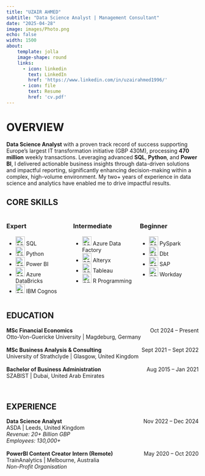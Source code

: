 ```yaml
---
title: "UZAIR AHMED"
subtitle: "Data Science Analyst | Management Consultant"
date: "2025-04-28"
image: images/Photo.png
echo: false
width: 1500
about:
    template: jolla
    image-shape: round
    links: 
      - icon: linkedin
        text: LinkedIn
        href: 'https://www.linkedin.com/in/uzairahmed1996/'
      - icon: file
        text: Resume
        href: 'cv.pdf'
---
```



<html>
<head>
<link rel="stylesheet" href="https://cdnjs.cloudflare.com/ajax/libs/font-awesome/4.7.0/css/font-awesome.min.css">
</head>
<body>


# OVERVIEW

**Data Science Analyst** with a proven track record of success supporting Europe's largest IT transformation initiative (GBP 430M), processing **470 million** weekly transactions. Leveraging advanced **SQL**, **Python**, and **Power BI**, I delivered actionable business insights through data-driven solutions and impactful reporting, significantly enhancing decision-making within a complex, high-volume environment. My two+ years of experience in data science and analytics have enabled me to drive impactful results.

## CORE SKILLS


:::: {.columns}

::: {.column width=33% .text-left}

### Expert
- <img src="https://img.icons8.com/?size=100&id=J6KcaRLsTgpZ&format=png&color=000000" alt="SQL Icon" width="24" height="24"/> SQL
- <img src="https://img.icons8.com/?size=100&id=13441&format=png&color=000000" alt="SQL Icon" width="24" height="24"/> Python
- <img src="https://img.icons8.com/?size=100&id=Ny0t2MYrJ70p&format=png&color=000000" alt="SQL Icon" width="24" height="24"/> Power BI 
- <img src="Databricks-Emblem.png" alt="SQL Icon" width="24" height="24"/> Azure DataBricks
- <img src="https://img.icons8.com/color/24/000000/ibm.png" alt="SQL Icon" width="24" height="24"/> IBM Cognos 

:::

::: {.column width=33% .text-left}

### Intermediate

- <img src="azure-data-factory2539.jpg" alt="SQL Icon" width="24" height="24"/> Azure Data Factory
- <img src="alteryx-with-text.png" alt="SQL Icon" width="24" height="24"/> Alteryx
- <img src="https://img.icons8.com/?size=100&id=9Kvi1p1F0tUo&format=png&color=000000" alt="SQL Icon" width="24" height="24"/> Tableau
- <img src="https://img.icons8.com/?size=100&id=CLvQeiwFpit4&format=png&color=000000" alt="SQL Icon" width="24" height="24"/> R Programming


:::

::: {.column width=33% .text-left}

### Beginner

- <img src="https://img.icons8.com/?size=100&id=SLx9kZV_N4bX&format=png&color=000000" alt="SQL Icon" width="24" height="24"/> PySpark
- <img src="dbt.png" alt="SQL Icon" width="24" height="24"/> Dbt
- <img src="https://img.icons8.com/?size=100&id=38192&format=png&color=000000" alt="SQL Icon" width="24" height="24"/> SAP
- <img src="https://img.icons8.com/?size=100&id=z59v8G3kTK0s&format=png&color=000000" alt="SQL Icon" width="24" height="24"/> Workday


:::

::::


## EDUCATION

<div style="display: flex; justify-content: space-between; width: 100%; text-align:left;">
  <div><strong>MSc Financial Economics</strong><br>
  Otto-Von-Guericke University | Magdeburg, Germany</div>
  <div style="text-align: right;">Oct 2024 – Present</div>
</div>
<br>
<div style="display: flex; justify-content: space-between; width: 100%; text-align:left;">
  <div><strong>MSc Business Analysis & Consulting</strong><br>
  University of Strathclyde | Glasgow, United Kingdom</div>
  <div style="text-align: right;">Sept 2021 – Sept 2022</div>
</div>
<br>
<div style="display: flex; justify-content: space-between; width: 100%; text-align:left;">
  <div><strong>Bachelor of Business Administration</strong><br>
  SZABIST | Dubai, United Arab Emirates</div>
  <div style="text-align: right;">Aug 2015 – Jan 2021</div>
</div>
<br>

## EXPERIENCE

<div style="display: flex; justify-content: space-between; width: 100%; text-align:left;">
  <div><strong>Data Science Analyst</strong><br>
  ASDA | Leeds, United Kingdom<br>
  *Revenue: 20+ Billion GBP*<br>
  *Employees: 130,000+*</div>
  <div style="text-align: right;">Nov 2022 – Dec 2024</div>
</div>
<br>
<div style="display: flex; justify-content: space-between; width: 100%; text-align:left;">
  <div><strong>PowerBI Content Creator Intern (Remote)</strong><br>
  TrainAnalytics | Melbourne, Australia<br>
  *Non-Profit Organisation*</div>
  <div style="text-align: right;">May 2020 – Oct 2020</div>
</div>